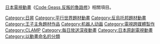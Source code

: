 {{Catnav|頁面分類|人类社会|文化|电视剧|動畫影集|日本電視動畫}}
{{Catnav|頁面分類|人类社会|媒体|動畫|日本動畫|日本電視動畫}}
{{Catnav|頁面分類|人文學科|艺术|動畫|日本動畫|日本電視動畫}}
{{Catnav|頁面分類|...|电视|电视节目|日本电视节目|日本電視動畫}}
{{Catnav|頁面分類|...|各國電視|日本電視|日本电视节目|日本電視動畫}}
{{Catnav|頁面分類|人文學科|艺术|動畫|机器人动画}}

[[日本電視動畫|日本電視動畫]]《[[Code_Geass_反叛的魯路修|Code Geass 反叛的魯路修]]》相關項目。

{{DEFAULTSORT:Code Geass}}
{{Commonscat|Code Geass}}


[[Category:日昇|Category:日昇]]
[[Category:平行世界題材動畫|Category:平行世界題材動畫]]
[[Category:反烏托邦題材動畫|Category:反烏托邦題材動畫]]
[[Category:王子主角題材作品|Category:王子主角題材作品]]
[[Category:机器人动画|Category:机器人动画]]
[[Category:電視跨媒體製作|Category:電視跨媒體製作]]
[[Category:CLAMP|Category:CLAMP]]
[[Category:每日放送深夜動畫|Category:每日放送深夜動畫]]
[[Category:日本原創電視動畫|Category:日本原創電視動畫]]
[[Category:以動畫命名的分類|Category:以動畫命名的分類]]
